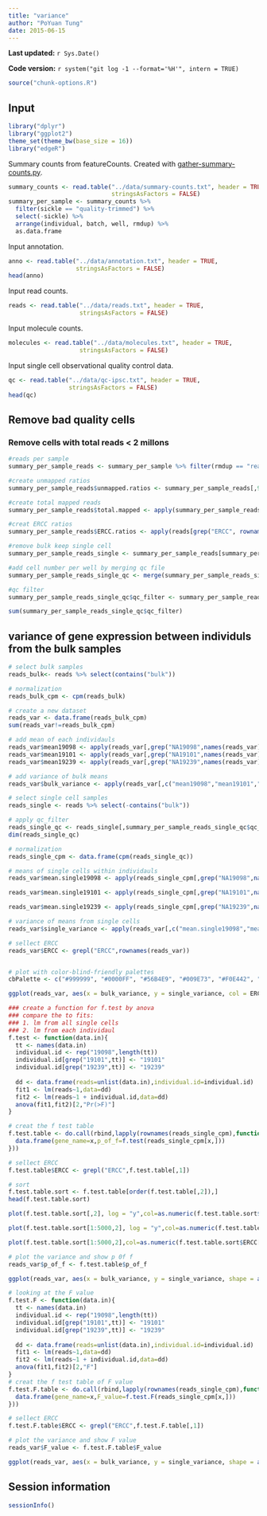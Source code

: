 ```yaml
---
title: "variance"
author: "PoYuan Tung"
date: 2015-06-15
---
```


**Last updated:** `r Sys.Date()`

**Code version:** `r system("git log -1 --format='%H'", intern = TRUE)`

```r
source("chunk-options.R")
```

## Input

```r
library("dplyr")
library("ggplot2")
theme_set(theme_bw(base_size = 16))
library("edgeR")
```

Summary counts from featureCounts.
Created with [gather-summary-counts.py](https://github.com/jdblischak/singleCellSeq/blob/master/code/gather-summary-counts.py).

```r
summary_counts <- read.table("../data/summary-counts.txt", header = TRUE,
                             stringsAsFactors = FALSE)
summary_per_sample <- summary_counts %>%
  filter(sickle == "quality-trimmed") %>%
  select(-sickle) %>%
  arrange(individual, batch, well, rmdup) %>%
  as.data.frame
```

Input annotation.

```r
anno <- read.table("../data/annotation.txt", header = TRUE,
                   stringsAsFactors = FALSE)
head(anno)
```

Input read counts.

```r
reads <- read.table("../data/reads.txt", header = TRUE,
                    stringsAsFactors = FALSE)
```

Input molecule counts.

```r
molecules <- read.table("../data/molecules.txt", header = TRUE,
                    stringsAsFactors = FALSE)
```

Input single cell observational quality control data.

```r
qc <- read.table("../data/qc-ipsc.txt", header = TRUE,
                 stringsAsFactors = FALSE)
head(qc)
```

## Remove bad quality cells
### Remove cells with total reads < 2 millons
```r
#reads per sample
summary_per_sample_reads <- summary_per_sample %>% filter(rmdup == "reads")

#create unmapped ratios
summary_per_sample_reads$unmapped.ratios <- summary_per_sample_reads[,9]/apply(summary_per_sample_reads[,5:13],1,sum)

#create total mapped reads
summary_per_sample_reads$total.mapped <- apply(summary_per_sample_reads[,5:8],1,sum)

#creat ERCC ratios
summary_per_sample_reads$ERCC.ratios <- apply(reads[grep("ERCC", rownames(reads)), ],2,sum)/apply(summary_per_sample_reads[,5:8],1,sum)

#remove bulk keep single cell
summary_per_sample_reads_single <- summary_per_sample_reads[summary_per_sample_reads$well!="bulk",]

#add cell number per well by merging qc file
summary_per_sample_reads_single_qc <- merge(summary_per_sample_reads_single,qc,by=c("individual","batch","well"))

#qc filter
summary_per_sample_reads_single_qc$qc_filter <- summary_per_sample_reads_single_qc$cell_number == 1 & summary_per_sample_reads_single_qc$total.mapped > 2 * 10^6

sum(summary_per_sample_reads_single_qc$qc_filter)
```

## variance of gene expression between individuls from the bulk samples

```r
# select bulk samples
reads_bulk<- reads %>% select(contains("bulk"))

# normalization
reads_bulk_cpm <- cpm(reads_bulk)

# create a new dataset
reads_var <- data.frame(reads_bulk_cpm)
sum(reads_var!=reads_bulk_cpm)

# add mean of each individauls
reads_var$mean19098 <- apply(reads_var[,grep("NA19098",names(reads_var))], 1, mean)
reads_var$mean19101 <- apply(reads_var[,grep("NA19101",names(reads_var))], 1, mean)
reads_var$mean19239 <- apply(reads_var[,grep("NA19239",names(reads_var))], 1, mean)

# add variance of bulk means
reads_var$bulk_variance <- apply(reads_var[,c("mean19098","mean19101","mean19239")],1,var)

# select single cell samples
reads_single <- reads %>% select(-contains("bulk"))

# apply qc_filter
reads_single_qc <- reads_single[,summary_per_sample_reads_single_qc$qc_filter]
dim(reads_single_qc)

# normalization
reads_single_cpm <- data.frame(cpm(reads_single_qc))

# means of single cells within individauls
reads_var$mean.single19098 <- apply(reads_single_cpm[,grep("NA19098",names(reads_single_cpm))], 1, mean)

reads_var$mean.single19101 <- apply(reads_single_cpm[,grep("NA19101",names(reads_single_cpm))], 1, mean)

reads_var$mean.single19239 <- apply(reads_single_cpm[,grep("NA19239",names(reads_single_cpm))], 1, mean)

# variance of means from single cells
reads_var$single_variance <- apply(reads_var[,c("mean.single19098","mean.single19101","mean.single19239")],1,var)

# sellect ERCC
reads_var$ERCC <- grepl("ERCC",rownames(reads_var))


# plot with color-blind-friendly palettes
cbPalette <- c("#999999", "#0000FF", "#56B4E9", "#009E73", "#F0E442", "#0072B2", "#D55E00", "#CC79A7")

ggplot(reads_var, aes(x = bulk_variance, y = single_variance, col = ERCC)) + geom_point(size = 2, alpha = 0.5) + scale_colour_manual(values=cbPalette) + scale_x_log10() + scale_y_log10() 

```

```r
### create a function for f.test by anova
### compare the to fits:
### 1. lm from all single cells
### 2. lm from each individaul
f.test <- function(data.in){
  tt <- names(data.in)
  individual.id <- rep("19098",length(tt))
  individual.id[grep("19101",tt)] <- "19101"
  individual.id[grep("19239",tt)] <- "19239"
  
  dd <- data.frame(reads=unlist(data.in),individual.id=individual.id)
  fit1 <- lm(reads~1,data=dd)
  fit2 <- lm(reads~1 + individual.id,data=dd)
  anova(fit1,fit2)[2,"Pr(>F)"]
}

# creat the f test table
f.test.table <- do.call(rbind,lapply(rownames(reads_single_cpm),function(x){
  data.frame(gene_name=x,p_of_f=f.test(reads_single_cpm[x,]))  
}))

# sellect ERCC
f.test.table$ERCC <- grepl("ERCC",f.test.table[,1])

# sort 
f.test.table.sort <- f.test.table[order(f.test.table[,2]),]
head(f.test.table.sort)

plot(f.test.table.sort[,2], log = "y",col=as.numeric(f.test.table.sort$ERCC+1))

plot(f.test.table.sort[1:5000,2], log = "y",col=as.numeric(f.test.table.sort$ERCC[1:5000]+1))

plot(f.test.table.sort[1:5000,2],col=as.numeric(f.test.table.sort$ERCC[1:5000]+1),pch=20,cex=.3)

# plot the variance and show p 0f f
reads_var$p_of_f <- f.test.table$p_of_f

ggplot(reads_var, aes(x = bulk_variance, y = single_variance, shape = as.factor(ERCC), col = p_of_f)) + geom_point(size = 2, alpha = 0.25) + scale_x_log10() + scale_y_log10()

# looking at the F value
f.test.F <- function(data.in){
  tt <- names(data.in)
  individual.id <- rep("19098",length(tt))
  individual.id[grep("19101",tt)] <- "19101"
  individual.id[grep("19239",tt)] <- "19239"
  
  dd <- data.frame(reads=unlist(data.in),individual.id=individual.id)
  fit1 <- lm(reads~1,data=dd)
  fit2 <- lm(reads~1 + individual.id,data=dd)
  anova(fit1,fit2)[2,"F"]
}
# creat the f test table of F value
f.test.F.table <- do.call(rbind,lapply(rownames(reads_single_cpm),function(x){
  data.frame(gene_name=x,F_value=f.test.F(reads_single_cpm[x,]))  
}))

# sellect ERCC
f.test.F.table$ERCC <- grepl("ERCC",f.test.F.table[,1])

# plot the variance and show F value
reads_var$F_value <- f.test.F.table$F_value

ggplot(reads_var, aes(x = bulk_variance, y = single_variance, shape = as.factor(ERCC), col = F_value)) + geom_point(size = 2, alpha = 0.25) + scale_x_log10() + scale_y_log10() + scale_colour_gradient2()

```

## Session information

```r
sessionInfo()
```
